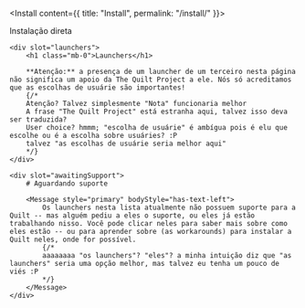 
<Install content={{ title: "Install", permalink: "/install/" }}>
    <div slot="direct">
        Instalação direta
    </div>

    <div slot="launchers">
        <h1 class="mb-0">Launchers</h1>

		**Atenção:** a presença de um launcher de um terceiro nesta página não significa um apoio da The Quilt Project a ele. Nós só acreditamos que as escolhas de usuárie são importantes!
		{/*
		Atenção? Talvez simplesmente "Nota" funcionaria melhor
		A frase "The Quilt Project" está estranha aqui, talvez isso deva ser traduzida?
		User choice? hmmm; "escolha de usuárie" é ambígua pois é elu que escolhe ou é a escolha sobre usuáries? :P
		talvez "as escolhas de usuárie seria melhor aqui"
		*/}
	</div>

    <div slot="awaitingSupport">
        # Aguardando suporte

        <Message style="primary" bodyStyle="has-text-left">
			Os launchers nesta lista atualmente não possuem suporte para a Quilt -- mas alguém pediu a eles o suporte, ou eles já estão trabalhando nisso. Você pode clicar neles para saber mais sobre como eles estão -- ou para aprender sobre (as workarounds) para instalar a Quilt neles, onde for possível.
			{/*
			aaaaaaaa "os launchers"? "eles"? a minha intuição diz que "as launchers" seria uma opção melhor, mas talvez eu tenha um pouco de viés :P
			*/}
		</Message>
    </div>
</Install>
